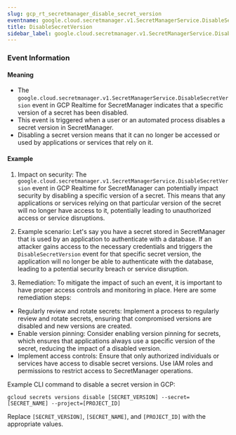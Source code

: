 ```yaml
--- 
slug: gcp_rt_secretmanager_disable_secret_version
eventname: google.cloud.secretmanager.v1.SecretManagerService.DisableSecretVersion
title: DisableSecretVersion
sidebar_label: google.cloud.secretmanager.v1.SecretManagerService.DisableSecretVersion
---
```

                       
### Event Information

#### Meaning

- The `google.cloud.secretmanager.v1.SecretManagerService.DisableSecretVersion` event in GCP Realtime for SecretManager indicates that a specific version of a secret has been disabled.
- This event is triggered when a user or an automated process disables a secret version in SecretManager.
- Disabling a secret version means that it can no longer be accessed or used by applications or services that rely on it.

#### Example

1. Impact on security: The `google.cloud.secretmanager.v1.SecretManagerService.DisableSecretVersion` event in GCP Realtime for SecretManager can potentially impact security by disabling a specific version of a secret. This means that any applications or services relying on that particular version of the secret will no longer have access to it, potentially leading to unauthorized access or service disruptions.

2. Example scenario: Let's say you have a secret stored in SecretManager that is used by an application to authenticate with a database. If an attacker gains access to the necessary credentials and triggers the `DisableSecretVersion` event for that specific secret version, the application will no longer be able to authenticate with the database, leading to a potential security breach or service disruption.

3. Remediation: To mitigate the impact of such an event, it is important to have proper access controls and monitoring in place. Here are some remediation steps:

- Regularly review and rotate secrets: Implement a process to regularly review and rotate secrets, ensuring that compromised versions are disabled and new versions are created.
- Enable version pinning: Consider enabling version pinning for secrets, which ensures that applications always use a specific version of the secret, reducing the impact of a disabled version.
- Implement access controls: Ensure that only authorized individuals or services have access to disable secret versions. Use IAM roles and permissions to restrict access to SecretManager operations.

Example CLI command to disable a secret version in GCP:
```
gcloud secrets versions disable [SECRET_VERSION] --secret=[SECRET_NAME] --project=[PROJECT_ID]
```
Replace `[SECRET_VERSION]`, `[SECRET_NAME]`, and `[PROJECT_ID]` with the appropriate values.


 